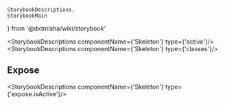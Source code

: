     StorybookDescriptions,
    StorybookMain
} from '@dxtmisha/wiki/storybook'


[//]: # (:documentation-import [!] System label / Системная метка)
[//]: # (:documentation-import [!] System label / Системная метка)

<Meta of={Skeleton}/>
<StorybookMain
    name={SkeletonWikiStorybook.getName()}
    description={SkeletonWikiStorybook.getDescription()}
    story={Skeleton.Skeleton}
/>

[//]: # (:documentation-body [!] System label / Системная метка)

<StorybookDescriptions componentName={'Skeleton'} type={'active'}/>
<StorybookDescriptions componentName={'Skeleton'} type={'classes'}/>
<Canvas of={Skeleton.SkeletonBasic}/>
    
[//]: # (:documentation-body [!] System label / Системная метка)

[//]: # (:documentation-events [!] System label / Системная метка)
[//]: # (:documentation-events [!] System label / Системная метка)

[//]: # (:documentation-expose [!] System label / Системная метка)
## Expose

<StorybookDescriptions componentName={'Skeleton'} type={'expose.isActive'}/>
    
[//]: # (:documentation-expose [!] System label / Системная метка)

[//]: # (:documentation-slots [!] System label / Системная метка)
[//]: # (:documentation-slots [!] System label / Системная метка)
